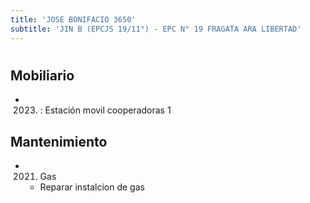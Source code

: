 ```yaml
---
title: 'JOSE BONIFACIO 3650'
subtitle: 'JIN B (EPCJS 19/11°) - EPC N° 19 FRAGATA ARA LIBERTAD'
---
```


#


## Mobiliario

*  (2023) : Estación movil cooperadoras 1 





## Mantenimiento

*  (2021) Gas 
    + Reparar instalcion de gas



